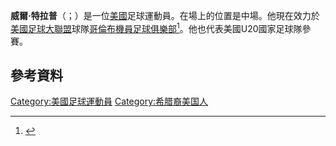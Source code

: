 {{blpsources|time=2015-06-08T01:24:50+00:00}}
'''威爾·特拉普'''（{{lang-en|Wil Trapp}}；{{bd|1993年|1月15日}}）是一位[[美國|美國]]足球運動員。在場上的位置是中場。他現在效力於[[美國足球大聯盟|美國足球大聯盟]]球隊[[哥倫布機員足球俱樂部|哥倫布機員足球俱樂部]]<ref name=CrewHGS>{{cite web|title=Crew Signs Wil Trapp to Homegrown Contract|url=http://www.thecrew.com/news/2012/12/crew-signs-wil-trapp-homegrown-contract|work=The Columbus Crew|accessdate=8 July 2013|archive-date=2014-10-17|archive-url=https://web.archive.org/web/20141017092307/http://www.thecrew.com/news/2012/12/crew-signs-wil-trapp-homegrown-contract|dead-url=yes}}</ref>。他也代表美國U20國家足球隊參賽。
==參考資料==
{{Reflist}}

{{DEFAULTSORT: Trapp, Wil}}
[[Category:美國足球運動員|Category:美國足球運動員]]
[[Category:希腊裔美国人|Category:希腊裔美国人]]